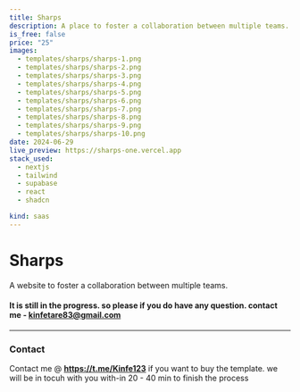 ```yaml
---
title: Sharps
description: A place to foster a collaboration between multiple teams.
is_free: false
price: "25"
images:
  - templates/sharps/sharps-1.png
  - templates/sharps/sharps-2.png
  - templates/sharps/sharps-3.png
  - templates/sharps/sharps-4.png
  - templates/sharps/sharps-5.png
  - templates/sharps/sharps-6.png
  - templates/sharps/sharps-7.png
  - templates/sharps/sharps-8.png
  - templates/sharps/sharps-9.png
  - templates/sharps/sharps-10.png
date: 2024-06-29
live_preview: https://sharps-one.vercel.app
stack_used:
  - nextjs
  - tailwind
  - supabase
  - react
  - shadcn

kind: saas
---
```



# Sharps 
 
A website to foster a collaboration between multiple teams.

#### It is still in the progress. so please if you do have any question. contact me - kinfetare83@gmail.com

----
### Contact
Contact me @  **https://t.me/Kinfe123** if you want to buy the template. we will be in tocuh with you with-in 20 - 40 min to finish the process